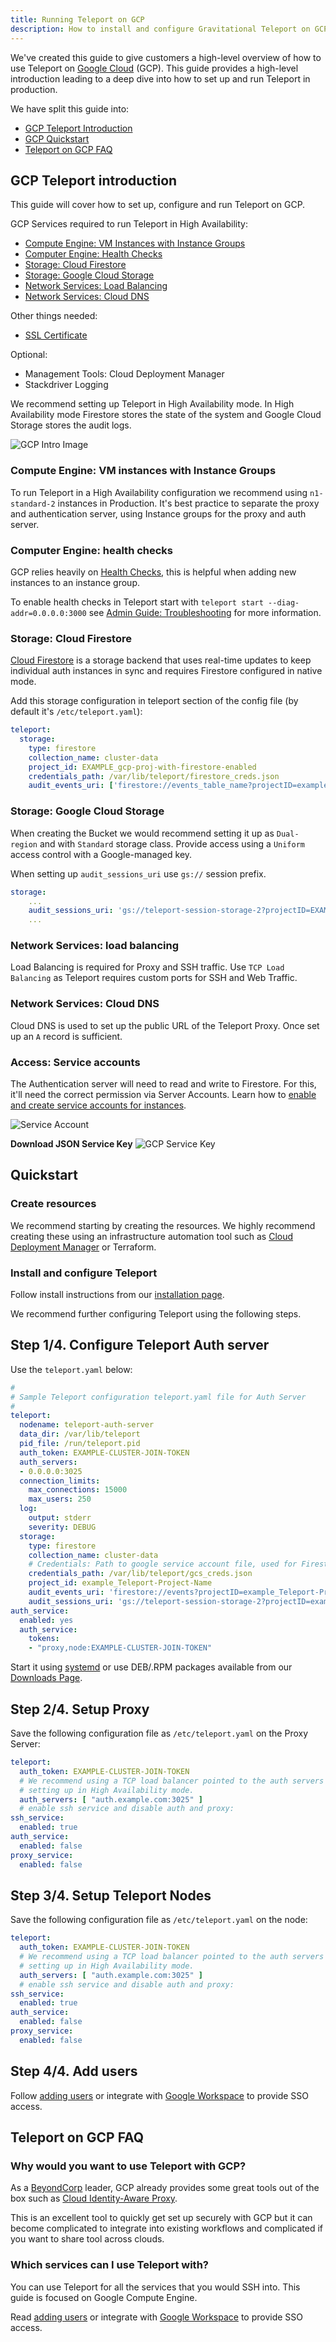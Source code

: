 ```yaml
---
title: Running Teleport on GCP
description: How to install and configure Gravitational Teleport on GCP for SSH and Kubernetes access.
---
```


We've created this guide to give customers a high-level overview of how to use Teleport on [Google Cloud](https://cloud.google.com/gcp/) (GCP). This guide provides a high-level introduction leading to a deep dive into how to set up and run Teleport in production.

We have split this guide into:

- [GCP Teleport Introduction](#gcp-teleport-introduction)
- [GCP Quickstart](#quickstart)
- [Teleport on GCP FAQ](#teleport-on-gcp-faq)

## GCP Teleport introduction

This guide will cover how to set up, configure and run Teleport on GCP.

GCP Services required to run Teleport in High Availability:

- [Compute Engine: VM Instances with Instance Groups](#compute-engine-vm-instances-with-instance-groups)
- [Computer Engine: Health Checks](#computer-engine-health-checks)
- [Storage: Cloud Firestore](#storage-google-cloud-storage)
- [Storage: Google Cloud Storage](#storage-google-cloud-storage)
- [Network Services: Load Balancing](#network-services-load-balancing)
- [Network Services: Cloud DNS](#network-services-cloud-dns)

Other things needed:

- [SSL Certificate](https://cloud.google.com/load-balancing/docs/ssl-certificates)

Optional:

- Management Tools: Cloud Deployment Manager
- Stackdriver Logging

We recommend setting up Teleport in High Availability mode. In High Availability mode Firestore
stores the state of the system and Google Cloud Storage stores the audit logs.

![GCP Intro Image](../img/gcp/gcp-teleport.svg)

### Compute Engine: VM instances with Instance Groups

To run Teleport in a High Availability configuration we recommend using `n1-standard-2` instances in
Production. It's best practice to separate the proxy and authentication server, using
Instance groups for the proxy and auth server.

### Computer Engine: health checks

GCP relies heavily on [Health Checks](https://cloud.google.com/load-balancing/docs/health-checks),
this is helpful when adding new instances to an instance group.

To enable health checks in Teleport start with `teleport start --diag-addr=0.0.0.0:3000`
see  [Admin Guide: Troubleshooting](admin-guide.mdx#troubleshooting) for more information.

### Storage: Cloud Firestore

[Cloud Firestore](https://cloud.google.com/firestore/) is a storage backend that uses real-time
updates to keep individual auth instances in sync and requires Firestore configured
in native mode.

Add this storage configuration in teleport section of the config file (by default it's `/etc/teleport.yaml`):

```yaml
teleport:
  storage:
    type: firestore
    collection_name: cluster-data
    project_id: EXAMPLE_gcp-proj-with-firestore-enabled
    credentials_path: /var/lib/teleport/firestore_creds.json
    audit_events_uri: ['firestore://events_table_name?projectID=example_Teleport-Project-Name&credentialsPath=/var/lib/teleport/gcs_creds.json']
```

### Storage: Google Cloud Storage

When creating the Bucket we would recommend setting it up as `Dual-region` and with
`Standard` storage class. Provide access using a `Uniform` access control with a Google-managed
key.

When setting up `audit_sessions_uri` use `gs://` session prefix.

```yaml
storage:
    ...
    audit_sessions_uri: 'gs://teleport-session-storage-2?projectID=EXAMPLE_gcp-proj-with-firestore-enabled&credentialsPath=/var/lib/teleport/gcs_creds.json'
    ...
```

### Network Services: load balancing

Load Balancing is required for Proxy and SSH traffic. Use `TCP Load Balancing` as
Teleport requires custom ports for SSH and Web Traffic.

### Network Services: Cloud DNS

Cloud DNS is used to set up the public URL of the Teleport Proxy. Once set up an `A`
record is sufficient.

### Access: Service accounts

The Authentication server will need to read and write to Firestore.  For this, it'll need the correct permission via Server Accounts. Learn how to [enable and create service accounts for instances](https://cloud.google.com/compute/docs/access/create-enable-service-accounts-for-instances).

![Service Account](../img/gcp/gcp-permissions.png)

**Download JSON Service Key**
![GCP Service Key](../img/gcp/gcp-service-key.png)

## Quickstart

### Create resources

We recommend starting by creating the resources. We highly recommend creating these using an infrastructure automation tool such as [Cloud Deployment Manager](https://cloud.google.com/deployment-manager/) or Terraform.

### Install and configure Teleport

Follow install instructions from our [installation page](installation.mdx#linux).

We recommend further configuring Teleport using the following steps.

## Step 1/4. Configure Teleport Auth server

Use the `teleport.yaml` below:

```yaml
#
# Sample Teleport configuration teleport.yaml file for Auth Server
#
teleport:
  nodename: teleport-auth-server
  data_dir: /var/lib/teleport
  pid_file: /run/teleport.pid
  auth_token: EXAMPLE-CLUSTER-JOIN-TOKEN
  auth_servers:
  - 0.0.0.0:3025
  connection_limits:
    max_connections: 15000
    max_users: 250
  log:
    output: stderr
    severity: DEBUG
  storage:
    type: firestore
    collection_name: cluster-data
    # Credentials: Path to google service account file, used for Firestore and Google Storage.
    credentials_path: /var/lib/teleport/gcs_creds.json
    project_id: example_Teleport-Project-Name
    audit_events_uri: 'firestore://events?projectID=example_Teleport-Project-Name&credentialsPath=/var/lib/teleport/gcs_creds.json'
    audit_sessions_uri: 'gs://teleport-session-storage-2?projectID=example_Teleport-Project-Name&credentialsPath=/var/lib/teleport/gcs_creds.json'
auth_service:
  enabled: yes
  auth_service:
    tokens:
    - "proxy,node:EXAMPLE-CLUSTER-JOIN-TOKEN"
```

Start it using [systemd](https://raw.githubusercontent.com/gravitational/teleport/master/examples/systemd/teleport.service) or use DEB/.RPM packages available from our [Downloads Page](https://gravitational.com/teleport/download/).

## Step 2/4. Setup Proxy

Save the following configuration file as `/etc/teleport.yaml` on the Proxy Server:

```yaml
teleport:
  auth_token: EXAMPLE-CLUSTER-JOIN-TOKEN
  # We recommend using a TCP load balancer pointed to the auth servers when
  # setting up in High Availability mode.
  auth_servers: [ "auth.example.com:3025" ]
  # enable ssh service and disable auth and proxy:
ssh_service:
  enabled: true
auth_service:
  enabled: false
proxy_service:
  enabled: false
```

## Step 3/4. Setup Teleport Nodes

Save the following configuration file as `/etc/teleport.yaml` on the node:

```yaml
teleport:
  auth_token: EXAMPLE-CLUSTER-JOIN-TOKEN
  # We recommend using a TCP load balancer pointed to the auth servers when
  # setting up in High Availability mode.
  auth_servers: [ "auth.example.com:3025" ]
  # enable ssh service and disable auth and proxy:
ssh_service:
  enabled: true
auth_service:
  enabled: false
proxy_service:
  enabled: false
```

## Step 4/4. Add users

Follow [adding users](enterprise/quickstart-enterprise.mdx#step-33-adding-users) or integrate with [Google Workspace](enterprise/sso/ssh-google-workspace.mdx) to provide SSO access.

## Teleport on GCP FAQ

### Why would you want to use Teleport with GCP?

As a [BeyondCorp](https://cloud.google.com/beyondcorp/) leader, GCP already provides some great tools out of the box such as [Cloud Identity-Aware Proxy](https://cloud.google.com/iap/).

This is an excellent tool to quickly get set up securely with GCP but it can become complicated to integrate into existing workflows and complicated if you want to share
tool across clouds.

### Which services can I use Teleport with?

You can use Teleport for all the services that you would SSH into. This guide is
focused on Google Compute Engine. 

Read [adding users](enterprise/quickstart-enterprise.mdx#adding-users) or integrate with [Google Workspace](enterprise/sso/ssh-google-workspace.mdx) to provide SSO access.